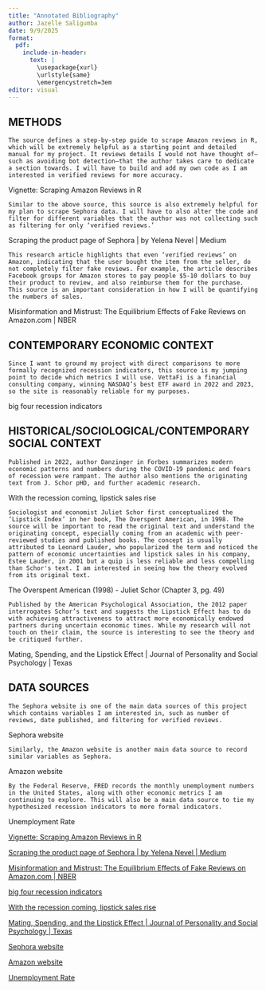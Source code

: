 ```yaml
---
title: "Annotated Bibliography"
author: Jazelle Saligumba
date: 9/9/2025
format:
  pdf:
    include-in-header:
      text: |
        \usepackage{xurl}
        \urlstyle{same}
        \emergencystretch=3em
editor: visual
---
```


## METHODS
	The source defines a step-by-step guide to scrape Amazon reviews in R, which will be extremely helpful as a starting point and detailed manual for my project. It reviews details I would not have thought of–such as avoiding bot detection–that the author takes care to dedicate a section towards. I will have to build and add my own code as I am interested in verified reviews for more accuracy.


Vignette: Scraping Amazon Reviews in R


	Similar to the above source, this source is also extremely helpful for my plan to scrape Sephora data. I will have to also alter the code and filter for different variables that the author was not collecting such as filtering for only ‘verified reviews.’


Scraping the product page of Sephora | by Yelena Nevel | Medium


	This research article highlights that even ‘verified reviews’ on Amazon, indicating that the user bought the item from the seller, do not completely filter fake reviews. For example, the article describes Facebook groups for Amazon stores to pay people $5-10 dollars to buy their product to review, and also reimburse them for the purchase. This source is an important consideration in how I will be quantifying the numbers of sales. 


Misinformation and Mistrust: The Equilibrium Effects of Fake Reviews on Amazon.com | NBER



## CONTEMPORARY ECONOMIC CONTEXT


	Since I want to ground my project with direct comparisons to more formally recognized recession indicators, this source is my jumping point to decide which metrics I will use. VettaFi is a financial consulting company, winning NASDAQ’s best ETF award in 2022 and 2023, so the site is reasonably reliable for my purposes. 


big four recession indicators


## HISTORICAL/SOCIOLOGICAL/CONTEMPORARY SOCIAL CONTEXT


	Published in 2022, author Danzinger in Forbes summarizes modern economic patterns and numbers during the COVID-19 pandemic and fears of recession were rampant. The author also mentions the originating text from J. Schor pHD, and further academic research. 		


With the recession coming, lipstick sales rise



	Sociologist and economist Juliet Schor first conceptualized the ‘Lipstick Index’ in her book, The Overspent American, in 1998. The source will be important to read the original text and understand the originating concept, especially coming from an academic with peer-reviewed studies and published books. The concept is usually attributed to Leonard Lauder, who popularized the term and noticed the pattern of economic uncertainties and lipstick sales in his company, Estee Lauder, in 2001 but a quip is less reliable and less compelling than Schor's text. I am interested in seeing how the theory evolved from its original text.

The Overspent American (1998) - Juliet Schor (Chapter 3, pg. 49)



	Published by the American Psychological Association, the 2012 paper interrogates Schor’s text and suggests the Lipstick Effect has to do with achieving attractiveness to attract more economically endowed partners during uncertain economic times. While my research will not touch on their claim, the source is interesting to see the theory and be critiqued further. 

Mating, Spending, and the Lipstick Effect | Journal of Personality and Social Psychology | Texas



## DATA SOURCES
	The Sephora website is one of the main data sources of this project which contains variables I am interested in, such as number of reviews, date published, and filtering for verified reviews. 


Sephora website



	Similarly, the Amazon website is another main data source to record similar variables as Sephora. 


Amazon website



	By the Federal Reserve, FRED records the monthly unemployment numbers in the United States, along with other economic metrics I am continuing to explore. This will also be a main data source to tie my hypothesized recession indicators to more formal indicators.


Unemployment Rate



[Vignette: Scraping Amazon Reviews in R](https://martinctc.github.io/blog/vignette-scraping-amazon-reviews-in-r/)

[Scraping the product page of Sephora | by Yelena Nevel | Medium](https://medium.com/@yelenanevel/scraping-the-product-page-of-sephora-d99162455f2c)

[Misinformation and Mistrust: The Equilibrium Effects of Fake Reviews on Amazon.com | NBER](https://www.nber.org/papers/w34161) 

[big four recession indicators](https://www.advisorperspectives.com/dshort/updates/2025/09/08/the-big-four-recession-indicators)

[With the recession coming, lipstick sales rise](https://www.forbes.com/sites/pamdanziger/2022/06/01/with-inflation-rising-the-lipstick-effect-kicks-in-and-lipstick-sales-rise/)


[Mating, Spending, and the Lipstick Effect | Journal of Personality and Social Psychology | Texas](https://personal.tcu.edu/sehill/LipstickEffectMS20March2012.pdf) 

[Sephora website](https://www.sephora.com/)

[Amazon website](https://www.amazon.com/)

[Unemployment Rate](https://fred.stlouisfed.org/series/UNRATE)

